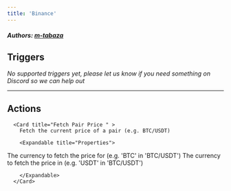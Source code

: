 ```yaml
---
title: 'Binance'
---
```


##### Authors: [m-tabaza](https://github.com/m-tabaza)


## Triggers

*No supported triggers yet, please let us know if you need something on Discord so we can help out* 


---

## Actions


      <Card title="Fetch Pair Price " >
        Fetch the current price of a pair (e.g. BTC/USDT)

        <Expandable title="Properties">
          
<ResponseField name="First Coin Symbol" required type="Short_text">
The currency to fetch the price for (e.g. 'BTC' in 'BTC/USDT')
</ResponseField>
            
<ResponseField name="Second Coin Symbol" required type="Short_text">
The currency to fetch the price in (e.g. 'USDT' in 'BTC/USDT')
</ResponseField>
              
        </Expandable>
      </Card>
  
